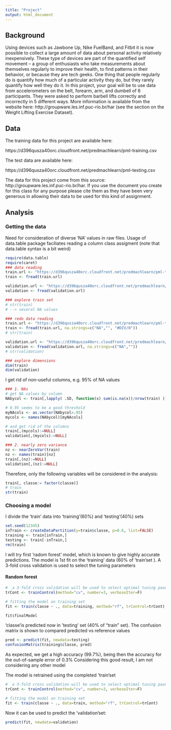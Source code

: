 ---
title: "Project"
output: html_document
---

## Background

Using devices such as Jawbone Up, Nike FuelBand, and Fitbit it is now possible to collect a large amount of data about personal activity relatively inexpensively. These type of devices are part of the quantified self movement – a group of enthusiasts who take measurements about themselves regularly to improve their health, to find patterns in their behavior, or because they are tech geeks. One thing that people regularly do is quantify how much of a particular activity they do, but they rarely quantify how well they do it. In this project, your goal will be to use data from accelerometers on the belt, forearm, arm, and dumbell of 6 participants. They were asked to perform barbell lifts correctly and incorrectly in 5 different ways. More information is available from the website here: http://groupware.les.inf.puc-rio.br/har (see the section on the Weight Lifting Exercise Dataset).

## Data

The training data for this project are available here:

https://d396qusza40orc.cloudfront.net/predmachlearn/pml-training.csv

The test data are available here:

https://d396qusza40orc.cloudfront.net/predmachlearn/pml-testing.csv


The data for this project come from this source: http://groupware.les.inf.puc-rio.br/har. If you use the document you create for this class for any purpose please cite them as they have been very generous in allowing their data to be used for this kind of assignment.

## Analysis

### Getting the data
Need for consideration of diverse 'NA' values in raw files. Usage of data.table package faciliates reading a column class assigment (note that data.table syntax is a bit weird)

```{r}
require(data.table)
require(caret)
### data reading
train.url <- "https://d396qusza40orc.cloudfront.net/predmachlearn/pml-training.csv"
train <- fread(train.url)

validation.url <- "https://d396qusza40orc.cloudfront.net/predmachlearn/pml-testing.csv"
validation <- fread(validation.url)

### explore train set
# str(train)
# --> several NA values

### redo data reading
train.url <- "https://d396qusza40orc.cloudfront.net/predmachlearn/pml-training.csv"
train <- fread(train.url, na.strings=c("NA","", "#DIV/0"))
# str(train)

validation.url <- "https://d396qusza40orc.cloudfront.net/predmachlearn/pml-testing.csv"
validation <- fread(validation.url, na.strings=c("NA",""))
# str(validation)

### explore dimensions
dim(train)
dim(validation)
```

I get rid of non-useful columns, e.g. 95% of NA values
```{r}
### 1. NAs
# get NA values by column
NAbycol <- train[,lapply( .SD, function(x) sum(is.na(x))/nrow(train) )]

# 0.95 seems to be a good threshold
myNAcols <- as.vector(NAbycol>.95)
mycols <- names(NAbycol)[myNAcols]

# and get rid of the columns
train[,(mycols):=NULL]
validation[,(mycols):=NULL]

### 2. nearly zero variance
nz <- nearZeroVar(train)
nz <- names(train)[nz]
train[,(nz):=NULL]
validation[,(nz):=NULL]

```

Therefore, only the following variables will be considered in the analysis:
```{r}
train[, classe:= factor(classe)]
# train
str(train)
```


### Choosing a model

I divide the 'train' data into 'training'(60%) and 'testing'(40%) sets
```{r}
set.seed(12345)
inTrain <- createDataPartition(y=train$classe, p=0.6, list=FALSE)
training <- train[inTrain,]
testing <- train[-inTrain,]
rm(train)
```

I will try first 'radom forest' model, which is known to give highly accurate predictions. The model is 1st fit on the 'training' data (60% of 'train'set ). A 3-fold cross validation is used to select the tuning parameters


#### Random forest

```{r}
#  a 3-fold cross validation will be used to select optimal tuning paarmeters
trCont <- trainControl(method="cv", number=3, verboseIter=F)

# fitting the model on training set
fit <- train(classe ~ ., data=training, method="rf", trControl=trCont)

fit$finalModel

```

'classe'is predicted now in 'testing' set (40% of "train" set). The confusion matrix is shown to compared predicted vs reference values

```{r}
pred <- predict(fit, newdata=testing)
confusionMatrix(training$classe, pred)
```

As expected, we get a high accuracy (99.7%), being then the accuracy for the out-of-sample error of 0.3%
Considering this good result, I am not considering any other model

The model is retrained using the completed 'train'set
```{r}
#  a 3-fold cross validation will be used to select optimal tuning paarmeters
trCont <- trainControl(method="cv", number=3, verboseIter=F)

# fitting the model on training set
fit <- train(classe ~ ., data=train, method="rf", trControl=trCont)
```

Now it can be used to predict the 'validation'set:
```{r}
predict(fit, newdata=validation)
```
